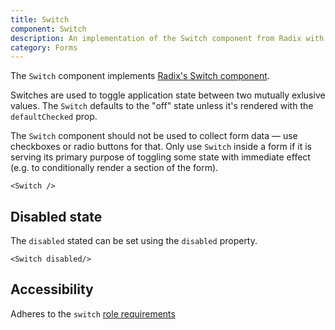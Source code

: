```yaml
---
title: Switch
component: Switch
description: An implementation of the Switch component from Radix with default styling and the css prop
category: Forms
---
```


The `Switch` component implements [Radix's Switch component](https://radix-ui.com/primitives/docs/components/switch).

Switches are used to toggle application state between two mutually exlusive values. The `Switch` defaults to the "off" state unless it's rendered with the `defaultChecked` prop.

The `Switch` component should not be used to collect form data — use checkboxes or radio buttons for that. Only use `Switch` inside a form if it is serving its primary purpose of toggling some state with immediate effect (e.g. to conditionally render a section of the form).

```tsx preview
<Switch />
```

## Disabled state

The `disabled` stated can be set using the `disabled` property.

```tsx preview
<Switch disabled/>
```

## Accessibility
Adheres to the `switch` [role requirements](https://www.w3.org/TR/wai-aria-1.2/#switch)
